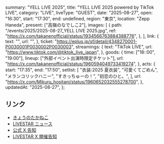   summary: "YELL LIVE 2025",
  title: "YELL LIVE 2025 powered by TikTok LIVE",
  category: "LIVE",
  liveType: "GUEST",
  date: "2025-08-27",
  open: "16:30",
  start: "17:30",
  end: undefined,
  region: "東京",
  location: "Zepp Haneda",
  present: ["高嶺のなでしこ2"],
  images: [
    {
      path: "/events/2025/2025-08-27_YELL LIVE 2025.jpg",
      ref: "https://x.com/takanenofficial/status/1934566763884388776",
    },
  ],
  link: {
    text: "",
    url: "",
  },
  ticket: "https://eplus.jp/sf/detail/4348270001-P0030001P0030002P0030003",
  streamings: {
    text: "TikTok LIVE",
    url: "https://www.tiktok.com/@tiktok_live_japan",
  },
  goods: {
    time: ["18::00", "19:00"],
    lineup: ["外部イベント出演時限定チケット"],
    url: "https://x.com/takanenofficial/status/1960594049733419274",
  },
  acts: {
    start: "17:35",
    end: "17:50",
    setlist: [
      "衣装:2025 夏衣装",
      "可愛くてごめん",
      "メランコリックハニー",
      "すきっちゅーの！",
      "初恋のひと。",
    ],
    url: "https://x.com/Mikuru_hositani/status/1960652032555278700",
  },
  updatedAt: "2025-08-27",
};

## リンク

- [きょうのたかねこ](https://x.com/takanenofficial/status/1960594049733419274)
- [LIVESTAR ニュース](https://avex.jp/livestar/?p=13063)
- [公式 X 告知](https://x.com/takanenofficial/status/1934566763884388776)
- [LIVESTAR X 開催告知](https://x.com/LIVESTARinc/status/1934460930433446204)
